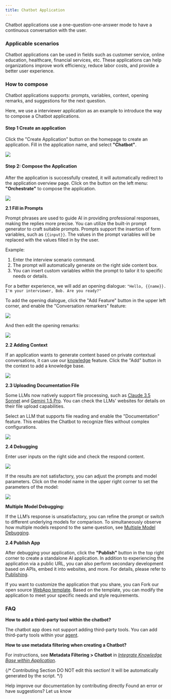 ```yaml
---
title: Chatbot Application
---
```


Chatbot applications use a one-question-one-answer mode to have a continuous conversation with the user.

### Applicable scenarios

Chatbot applications can be used in fields such as customer service, online education, healthcare, financial services, etc. These applications can help organizations improve work efficiency, reduce labor costs, and provide a better user experience.

### How to compose

Chatbot applications supports: prompts, variables, context, opening remarks, and suggestions for the next question.

Here, we use a interviewer application as an example to introduce the way to compose a Chatbot applications.

#### Step 1 Create an application

Click the "Create Application" button on the homepage to create an application. Fill in the application name, and select **"Chatbot"**.

![](https://assets-docs.dify.ai/2024/12/8012e6ed06bfb10b239a4b999b1a0787.png)

#### Step 2: Compose the Application

After the application is successfully created, it will automatically redirect to the application overview page. Click on the button on the left menu: **"Orchestrate"** to compose the application.

![](https://assets-docs.dify.ai/2025/04/11ed44bfc3b2171898de6dc8e6709c67.png)

**2.1 Fill in Prompts**

Prompt phrases are used to guide AI in providing professional responses, making the replies more precise. You can utilize the built-in prompt generator to craft suitable prompts. Prompts support the insertion of form variables, such as `{{input}}`. The values in the prompt variables will be replaced with the values filled in by the user.

Example:

1. Enter the interview scenario command.
2. The prompt will automatically generate on the right side content box.
3. You can insert custom variables within the prompt to tailor it to specific needs or details.

For a better experience, we will add an opening dialogue: `"Hello, {{name}}. I'm your interviewer, Bob. Are you ready?"`

To add the opening dialogue, click the "Add Feature" button in the upper left corner, and enable the "Conversation remarkers" feature:

![](https://assets-docs.dify.ai/2025/04/88cfa3bd4018821e552cd397ba813ab7.png)

And then edit the opening remarks:

![](https://assets-docs.dify.ai/2025/04/32a138ce6655b4765cee7af965efe81b.png)

**2.2 Adding Context**

If an application wants to generate content based on private contextual conversations, it can use our [knowledge](../knowledge-base/) feature. Click the "Add" button in the context to add a knowledge base.

![](https://assets-docs.dify.ai/2025/04/8724018389d9346b79fa78114655949d.png)

**2.3 Uploading Documentation File**

Some LLMs now natively support file processing, such as [Claude 3.5 Sonnet](https://docs.anthropic.com/en/docs/build-with-claude/pdf-support) and [Gemini 1.5 Pro](https://ai.google.dev/api/files). You can check the LLMs' websites for details on their file upload capabilities.

Select an LLM that supports file reading and enable the "Documentation" feature. This enables the Chatbot to recognize files without complex configurations.

![](https://assets-docs.dify.ai/2024/11/823399d85e8ced5068dc9da4f693170e.png)

**2.4 Debugging**

Enter user inputs on the right side and check the respond content.

![](https://assets-docs.dify.ai/2025/04/9824bf0c1e515d880fe1e13014ee682f.png)

If the results are not satisfactory, you can adjust the prompts and model parameters. Click on the model name in the upper right corner to set the parameters of the model:

![](https://assets-docs.dify.ai/2025/04/2bd24389b6db79d0f8e2dbe9ce4ad57c.png)

**Multiple Model Debugging:**

If the LLM’s response is unsatisfactory, you can refine the prompt or switch to different underlying models for comparison. To simultaneously observe how multiple models respond to the same question, see [Multiple Model Debugging](./multiple-llms-debugging).

**2.4 Publish App**

After debugging your application, click the **"Publish"** button in the top right corner to create a standalone AI application. In addition to experiencing the application via a public URL, you can also perform secondary development based on APIs, embed it into websites, and more. For details, please refer to [Publishing](https://docs.dify.ai/guides/application-publishing).

If you want to customize the application that you share, you can Fork our open source [WebApp template](https://github.com/langgenius/webapp-conversation). Based on the template, you can modify the application to meet your specific needs and style requirements.

### FAQ

**How ​​to add a third-party tool within the chatbot?**

The chatbot app does not support adding third-party tools. You can add third-party tools within your [agent](../application-orchestrate/agent).

**How to use metadata filtering when creating a Chatbot?**

For instructions, see **Metadata Filtering > Chatbot** in *[Integrate Knowledge Base within Application](https://docs.dify.ai/guides/knowledge-base/integrate-knowledge-within-application)*.

{/*
Contributing Section
DO NOT edit this section!
It will be automatically generated by the script.
*/}

<CardGroup cols="2">
    <Card
        title="Edit this page"
        icon="pen-to-square"
        href="https://github.com/langgenius/dify-docs/edit/main/en/guides/application-orchestrate/chatbot-application.mdx"
    >
        Help improve our documentation by contributing directly
    </Card>
    <Card
        title="Report an issue"
        icon="github"
        href="https://github.com/langgenius/dify-docs/issues/new?title=Documentation%20Issue%3A%20ot-applicat&body=%23%23%20Issue%20Description%0A%3C%21--%20Please%20briefly%20describe%20the%20issue%20you%20found%20--%3E%0A%0A%23%23%20Page%20Link%0Ahttps%3A%2F%2Fgithub.com%2Flanggenius%2Fdify-docs%2Fblob%2Fmain%2Fen/guides/application-orchestrate%2Fchatbot-application.mdx%0A%0A%23%23%20Suggested%20Changes%0A%3C%21--%20If%20you%20have%20specific%20suggestions%20for%20changes%2C%20please%20describe%20them%20here%20--%3E%0A%0A%3C%21--%20Thank%20you%20for%20helping%20improve%20our%20documentation%21%20--%3E"
    >
        Found an error or have suggestions? Let us know
    </Card>
</CardGroup>

